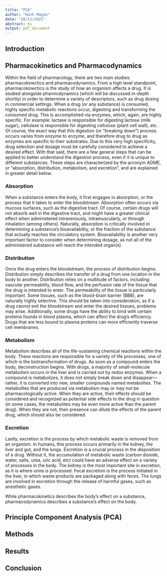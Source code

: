 ```yaml
---
title: "PCA"
author: "Hank Magan"
date: "10/11/2021"
abstract: hi
output: pdf_document
---
```


## Introduction

## Pharmacokinetics and Pharmacodynamics

Within the field of pharmacology, there are two main studies: pharmacokinectics and pharmacodynamics. From a high level standpoint, pharmacokinectics is the study of how an organism affects a drug. It is studied alongside pharmodynamics (which will be discussed in-depth shortly) in order to determine a variety of descriptors, such as drug dosing in commercial settings. When a drug (or any substance) is consumed, highly specific metabolic reactions occur, digesting and transforming the consumed drug. This is accomplished via enzymes, which, again, are highly specific. For example: lactase is responsible for digesting lactose (milk sugar), cellulase is responsible for digesting cellulose (plant cell wall), etc. Of course, the exact way that this digestion (or "breaking down") process occurs varies from enzyme to enzyme, and therefore drug to drug as enzymes are specific to their substrates. Due to this very high specificity, drug selection and dosage must be carefully considered to achieve a desired effect. With that said, there are a few general steps that can be applied to better understand the digestion process, even if it is unique to different substances. These steps are characterized by the acronym ADME, or "absorption, distribution, metabolism, and excretion", and are explained in greater detail below. 

### Absorption

When a substance enters the body, it first engages in absorption, or the process that it takes to enter the bloodstream. Absorption often occurs via mucous surfaces, such as the digestive tract. Of course, certain drugs will not absorb well in the digestive tract, and might have a greater clinical effect when administered intravenously, intramuscularly, or through inhalation (among others). Naturally, absorption is critically involved in determining a substance's bioavailability, or the fraction of the substance that actually reaches the circulatory system. Bioavailability is another very important factor to consider when determining dosage, as not all of the administered substance will reach the intended organ(s). 

### Distribution

Once the drug enters the bloodstream, the process of distribution begins. Distribution simply describes the transfer of a drug from one location in the body to another. Distribution relies on a multitude of factors, including: vascular permeability, blood flow, and the perfusion rate of the tissue that the drug is intended to enter. The permeability of the tissue is particularly important. Some tissues, such as the blood-brain barrier (BBB), are naturally highly selective. This should be taken into consideration, as if a drug cannot exit the bloodstream and enter the desired tissues, problems may arise. Additionally, some drugs have the ability to bind with certain proteins founds in blood plasma, which can affect the drug's efficiency. Drugs that are less bound to plasma proteins can more efficiently traverse cell membranes. 


### Metabolism

Metabolism describes all of the life-sustaining chemical reactions within the body. These reactions are responsible for a variety of life processes, one of which is the biotransformation of drugs. As soon as a compound enters the body, deconstruction begins. With drugs, a majority of small-molecule metabolism occurs in the liver and is carried out by redox enzymes. When a compound is metabolizes, it does not simply break down and disappear—rather, it is converted into new, smaller compounds named metabolites. The metabolites that are produced via metabolism may or may not be pharmacologically active. When they are active, their effects should be considered and recognized as potential side effects to the drug in question (in some cases, the metabolites may be even more active than the parent drug). When they are not, their presence can dilute the effects of the parent drug, which should also be considered. 

### Excretion

Lastly, excretion is the process by which metabolic waste is removed from an organism. In humans, this process occurs primarily in the kidney, the liver and gut, and the lungs. Excretion is a crucial process in the disposition of a drug. Without it, the accumulation of metabolic waste (carbon dioxide, water, salts, urea, uric acid, etc) could have an adverse effect on a variety of processes in the body. The kidney is the most important site in excretion, as it is where urine is processed. Fecal excretion is the process initiated in the liver, in which waste products are packaged along with feces. The lungs are involved in excretion through the release of harmful gases, such as anesthetic gases. 

While pharmacokinetics describes the body's effect on a substance, pharmacodynamics describes a substance's effect on the body. 

## Principle Component Analysis (PCA)

## Methods

## Results 

## Conclusion